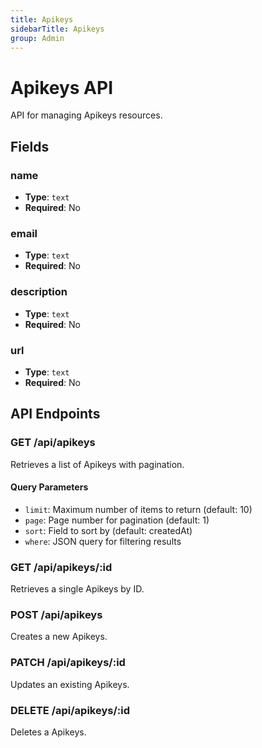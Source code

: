 ```yaml
---
title: Apikeys
sidebarTitle: Apikeys
group: Admin
---
```


# Apikeys API

API for managing Apikeys resources.

## Fields

### name

- **Type**: `text`
- **Required**: No




### email

- **Type**: `text`
- **Required**: No




### description

- **Type**: `text`
- **Required**: No




### url

- **Type**: `text`
- **Required**: No





## API Endpoints

### GET /api/apikeys
Retrieves a list of Apikeys with pagination.

#### Query Parameters
- `limit`: Maximum number of items to return (default: 10)
- `page`: Page number for pagination (default: 1)
- `sort`: Field to sort by (default: createdAt)
- `where`: JSON query for filtering results

### GET /api/apikeys/:id
Retrieves a single Apikeys by ID.

### POST /api/apikeys
Creates a new Apikeys.

### PATCH /api/apikeys/:id
Updates an existing Apikeys.

### DELETE /api/apikeys/:id
Deletes a Apikeys.

